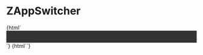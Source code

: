 
<Meta title="ZAppSwitcher" component="z-app-switcher" />

# ZAppSwitcher

<Preview>
  <Story name="ZAppSwitcher-dark-(default)">
    {html`<div style="background-color: rgb(51, 51, 51); padding:16px;">
      <z-app-switcher></z-app-switcher>
    </div>`}
  </Story>
  <Story name="ZAppSwitcher-light">
    {html`<z-app-switcher
      theme="${text("theme", "light")}"></z-app-switcher>`}
  </Story>
</Preview>

<Props of="z-app-switcher" />


